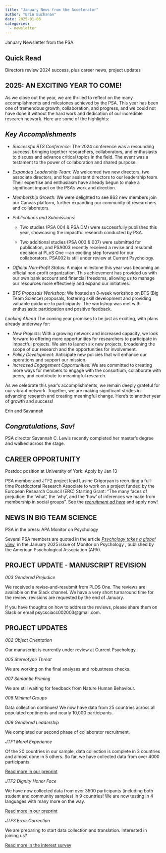```yaml
---
title: "January News from the Accelerator"
author: "Erin Buchanan"
date: 2025-01-06
categories:
  - newsletter
---
```


January Newsletter from the PSA

## Quick Read

Directors review 2024 success, plus career news, project updates

## 2025: AN EXCITING YEAR TO COME!

As we close out the year, we are thrilled to reflect on the many accomplishments and milestones achieved by the PSA. This year has been one of tremendous growth, collaboration, and progress, and we could not have done it without the hard work and dedication of our incredible research network. Here are some of the highlights:

## *Key Accomplishments*

-   *Successful BTS Conference:* The 2024 conference was a resounding success, bringing together researchers, collaborators, and enthusiasts to discuss and advance critical topics in the field. The event was a testament to the power of collaboration and shared purpose.

-   *Expanded Leadership Team:* We welcomed two new directors, two associate directors, and four assistant directors to our leadership team. Their expertise and enthusiasm have already begun to make a significant impact on the PSA’s work and direction.

-   *Membership Growth:* We were delighted to see 862 new members join our Canvas platform, further expanding our community of researchers and collaborators.

-   *Publications and Submissions:*

    -   Two studies (PSA 004 & PSA DM) were successfully published this year, showcasing the impactful research conducted by PSA.

    -   Two additional studies (PSA 003 & 007) were submitted for publication, and PSA003 recently received a revise and resubmit decision at PLoS One —an exciting step forward for our collaborators. PSA002 is still under review at Current Psychology.

-   *Official Non-Profit Status:* A major milestone this year was becoming an official non-profit organization. This achievement has provided us with our own bank account and financial freedoms, allowing us to manage our resources more effectively and expand our initiatives.

-   *BTS Proposals Workshop:* We hosted an 8-week workshop on BTS (Big Team Science) proposals, fostering skill development and providing valuable guidance to participants. The workshop was met with enthusiastic participation and positive feedback.

*Looking Ahead* The coming year promises to be just as exciting, with plans already underway for:

-   *New Projects*: With a growing network and increased capacity, we look forward to offering more opportunities for researchers to participate in impactful projects. We aim to launch six new projects, broadening the scope of our research and the opportunities for involvement.
-   *Policy Development*: Anticipate new policies that will enhance our operations and support our mission.
-   *Increased Engagement Opportunities:* We are committed to creating more ways for members to engage with the consortium, collaborate with peers, and contribute to meaningful research.

As we celebrate this year’s accomplishments, we remain deeply grateful for our vibrant network. Together, we are making significant strides in advancing research and creating meaningful change. Here’s to another year of growth and success!

Erin and Savannah

## *Congratulations, Sav!*

PSA director Savannah C. Lewis recently completed her master's degree and walked across the stage.

## CAREER OPPORTUNITY

Postdoc position at University of York: Apply by Jan 13

PSA member and JTF2 project lead Lusine Grigoryan is recruiting a full-time Postdoctoral Research Associate to work on a project funded by the European Research Council (ERC) Starting Grant: “The many faces of prejudice: the 'what', the 'why', and the 'how' of inferences we make from membership in social groups”. See the [*recruitment ad here*](https://jobs.york.ac.uk/vacancy/research-associate-575275.html) and apply now!

## NEWS IN BIG TEAM SCIENCE

PSA in the press: APA Monitor on Psychology

Several PSA members are quoted in the article [*Psychology takes a global view*](https://www.apa.org/monitor/2025/01/trends-global-view), in the January 2025 issue of Monitor on Psychology , published by the American Psychological Association (APA).

## PROJECT UPDATE - MANUSCRIPT REVISION

*003 Gendered Prejudice*

We received a revise-and-resubmit from PLOS One. The reviews are available on the Slack channel. We have a very short turnaround time for the review; revisions are requested by the end of January.

If you have thoughts on how to address the reviews, please share them on Slack or email psycsciacc002003\@gmail.com.

## PROJECT UPDATES

*002 Object Orientation*

Our manuscript is currently under review at Current Psychology.

*005 Stereotype Threat*

We are working on the final analyses and robustness checks.

*007 Semantic Priming*

We are still waiting for feedback from Nature Human Behaviour.

*008 Minimal Groups*

Data collection continues! We now have data from 25 countries across all populated continents and nearly 10,000 participants.

*009 Gendered Leadership*

We completed our second phase of collaborator recruitment.

*JTF1 Moral Experience*

Of the 20 countries in our sample, data collection is complete in 3 countries and almost done in 5 others. So far, we have collected data from over 4000 participants.

[Read more in our preprint](http://doi.org/10.31234/osf.io/jktnv)

*JTF2 Dignity Honor Face*

We have now collected data from over 3500 participants (including both student and community samples) in 9 countries! We are now testing in 4 languages with many more on the way.

[Read more in our preprint](http://doi.org/10.31234/osf.io/9hb8k)

*JTF3 Error Correction*

We are preparing to start data collection and translation. Interested in joining us?

[Read more in the interest survey](https://docs.google.com/forms/d/e/1FAIpQLSdEqUp0cOb-duJXvd3C1-DBX8dTZOksDyV-3fh4KFeKyCYrOg/viewform)
